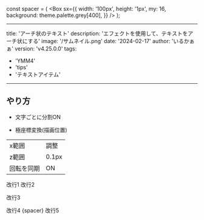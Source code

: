 const spacer = (
  <Box
    sx={{
      width: '100px',
      height: '1px',
      my: 16,
      background: theme.palette.grey[400],
    }}
  />
);

---
title: 'アーチ状のテキスト'
description: 'エフェクトを使用して、テキストをアーチ状にする'
image: '/サムネイル.png'
date: '2024-02-17'
author: 'いるかぁぁ'
version: 'v4.25.0.0'
tags:
  - 'YMM4'
  - 'tips'
  - 'テキストアイテム'
---

## やり方

- 文字ごとに分割ON

- 極座標変換(描画位置)

|||
|-|-|
|x範囲|調整|
|z範囲|0.1px|
|回転を同期|ON|




改行1
改行2

改行3


改行4
{spacer}
改行5